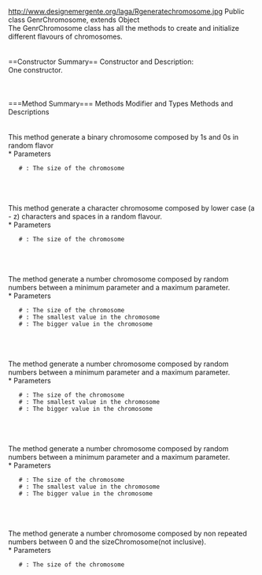 http://www.designemergente.org/laga/Rgeneratechromosome.jpg
Public class GenrChromosome, extends Object <br>
The GenrChromosome class has all the methods to create and initialize different flavours of chromosomes.
<br>
<br>
<br>
==Constructor Summary== 
Constructor and Description:<br>
One constructor.<br>
{{{GenrChromosome(PApplet theParent)}}}
<br>
<br>
<br>
===Method Summary===
Methods Modifier and Types
Methods and Descriptions
<br>
<br>
{{{int[] BinaryChromosome(int sizeChromosome)}}}<br>
This method generate a binary chromosome composed by 1s and 0s in random flavor
<br>
 * Parameters
    # {{{sizeChromosome}}}: The size of the chromosome
<br>
<br>
{{{char[] CharChromosome(int sizeChromosome)}}}<br>
This method generate a character chromosome composed by lower case (a - z) characters and spaces in a random flavour.
<br>
 * Parameters
    # {{{sizeChromosome}}}: The size of the chromosome
<br>
<br>
{{{double[] NumberChromosome(int sizeChromosome, double minParam, double maxParam)}}}<br>
The method generate a number chromosome composed by random numbers between a minimum parameter and a maximum parameter.
<br>
 * Parameters
    # {{{sizeChromosome}}}: The size of the chromosome
    # {{{minParam      }}}: The smallest value in the chromosome
    # {{{maxParam      }}}: The bigger value in the chromosome
<br>
<br>
{{{float[] NumberChromosome(int sizeChromosome, float minParam, float maxParam)}}}<br>
The method generate a number chromosome composed by random numbers between a minimum parameter and a maximum parameter.
<br>
 * Parameters
    # {{{sizeChromosome}}}: The size of the chromosome
    # {{{minParam      }}}: The smallest value in the chromosome
    # {{{maxParam      }}}: The bigger value in the chromosome
<br>
<br>
{{{int[] NumberChromosome(int sizeChromosome, int minParam, int maxParam)}}}<br>
The method generate a number chromosome composed by random numbers between a minimum parameter and a maximum parameter.
<br>
 * Parameters
    # {{{sizeChromosome}}}: The size of the chromosome
    # {{{minParam      }}}: The smallest value in the chromosome
    # {{{maxParam      }}}: The bigger value in the chromosome
<br>
<br>
{{{int[] NumberChromosomeSwap(int sizeChromosome)}}}<br>
The method generate a number chromosome composed by non repeated numbers between 0 and the sizeChromosome(not inclusive).
<br>
 * Parameters
    # {{{sizeChromosome}}}: The size of the chromosome
<br>
<br>